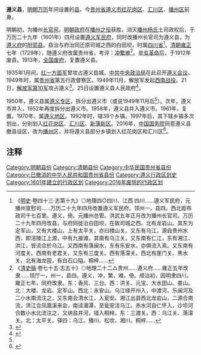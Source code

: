 '''遵义县'''，[[明朝|明朝]][[万历|万历]]年间设置的[[县|县]]，今[[贵州省|贵州省]][[遵义市|遵义市]][[红花岗区|红花岗区]]、[[汇川区|汇川区]]、[[播州区|播州区]]前身。

明朝初，为播州[[长官司|长官司]]。[[明朝政府|明朝政府]]在[[播州之役|播州之役]]获胜，消灭[[播州杨氏|播州杨氏]]土司政权后，于万历二十九年（1601年）四月设置[[遵义军民府|遵义军民府]]，同时改播州长官司为遵义县，为[[遵义府|遵义府]]的[[附郭县|附郭县]]。县治与府治同迁原司城之西的白田坝，时属[[四川承宣布政使司|四川省]]<ref>《[[明史|明史]]·卷四十三·志第十九》◎地理四○四川、江西 四川......遵义军民府，元播州宣慰司......万历二十九年四月改置遵义军民府。领州一，县四。西北距布政司千七百里。遵义，倚。元播州总管。洪武五年正月改为播州长官司。万历二十九年四月改县，与府同徙治白田坝，在故司城之西。北有龙岩山。其东为定军山，又有大楼山，上有太平关，亦曰楼山关。又东有乌江，源自贵州水西，即涪陵江上源，中有九接滩，其南有乌江关。又东南有仁江，东有湘江、洪江，皆流合於乌江。又西南有落闽水，东有乐安水，亦俱流入焉。又东南有河度关。西南有老君关。又东有三度关。西有落濛关。西北有崖门关、黑水关。北有海龙囤，有白石口隘。桐梓......</ref>。[[清朝|清朝]][[雍正|雍正]]七年（1729年），随遵义府改属贵州省，考评：[[衝繁疲難|冲繁难]]<ref>《[[清史稿|清史稿]]·卷七十五·志五十》◎地理二十二△贵州......遵义府......雍正五年改隶......领厅一，州一，县四。遵义，冲，繁，难。倚。顺治初，因明隶四川。雍正七年，同府改隶。东：香风、三台。西：洪关、元宝、大水田山、娄山。北：大楼、龙岩、定军山。西北：永安山。乌江缘开州入，中渡河、乐闽河及二小水南流注之，又东南会清水江，入瓮安。湘江出县西北龙岩山，二源合南流，洪江合凤凰溪来会，南迳湄潭，至瓮安注乌江。赤水河自仁怀入，沙坝河合数小水北流注之，又纳盐井河，错入桐梓。东：三渡关。西：乌江关、落濛关。北：太平关。驿四：乌江、播川、松坎、湘川。桐梓......</ref>。[[辛亥革命|辛亥革命]]后，于1912年废县。1913年，[[废府州厅改县|全国废府]]，复置遵义县。

1935年1月间，[[红一方面军|红一方面军]]曾攻占遵义县城，[[中共中央政治局|中共中央政治局]]在此召开[[遵义会议|遵义会议]]。1949年时，属[[貴州省_(中華民國)|贵州省]]第五行政督察区。1949年11月，解放军发起[[西南战役|西南战役]]。21日，[[中国人民解放军第10军|解放军第10军]]攻占遵义<ref>{{Cite web |url=http://sichuandaily.scol.com.cn/2009/09/25/20090925559144445813.htm|title=大军进川 我看见红色的潮水涌向四川|accessdate=2016-09-29 |author=记者：覃丹（资料整理），记者：梁现瑞、余向华、王毅 |date=2009-09-25 |work= |publisher=四川在线，来源：四川日报电子版，资料来源：《刘邓大军征战记》第三卷|language=Zh-hans }}</ref>。25日设置遵义县人民政府<ref name="a1">{{Cite web|url=http://epaper.zyol.gz.cn/zyrb/html/2016-05/29/content_301601.htm|title=播州名称来历考|accessdate=2016-09-29|author=|date=2016-05-29|work=|publisher=遵义日报多媒体数字报|language=Zh-hans}}{{Dead link|date=2018年6月 |bot=InternetArchiveBot |fix-attempted=no }}</ref>。

1950年，遵义县属[[遵义专区|遵义专区]]，拆分出遵义市（或说1949年11月后<ref name="a1"/>）。次年，遵义市并入，1952年再度拆分出遵义市。1958年，遵义县并入遵义市。1961年，复置。1970年，属[[遵义地区|遵义地区]]。1992年时，辖38个乡镇。1997年后，其下辖乡镇多次划出，分别划入[[红花岗区|红花岗区]]、[[汇川区|汇川区]]、[[新蒲新区|新蒲新区]]。2016年，[[中华人民共和国国务院|中国国务院]]同意遵义县撤县设区，改为[[播州区|播州区]]，并将遵义县部分乡镇划入红花岗区和汇川区<ref>{{Cite web |url=http://gz.people.com.cn/n2/2016/0406/c194827-28087256.html|title=国务院批复同意省政府关于调整遵义市部分行政区划的请示 再见，遵义县 你好，播州区 |accessdate=2016-09-29 |author=胡锐 |date=2016-04-06 |work= |publisher=人民网，来源：商报|language=Zh-hans }}</ref>。

== 注释 ==

{{Reflist|2}}

{{中華民國貴州省行政區劃}}

[[Category:明朝县份|Category:明朝县份]]
[[Category:清朝县份|Category:清朝县份]]
[[Category:中华民国贵州省县份|Category:中华民国贵州省县份]]
[[Category:已撤消的中华人民共和国贵州省县份|Category:已撤消的中华人民共和国贵州省县份]]
[[Category:遵义行政区划史|Category:遵义行政区划史]]
[[Category:1601年建立的行政区划|Category:1601年建立的行政区划]]
[[Category:2016年废除的行政区划|Category:2016年废除的行政区划]]